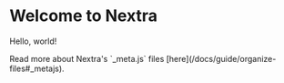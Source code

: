 # Welcome to Nextra
 
Hello, world!


<Callout>
  Read more about Nextra's `_meta.js` files
  [here](/docs/guide/organize-files#_metajs).
</Callout>